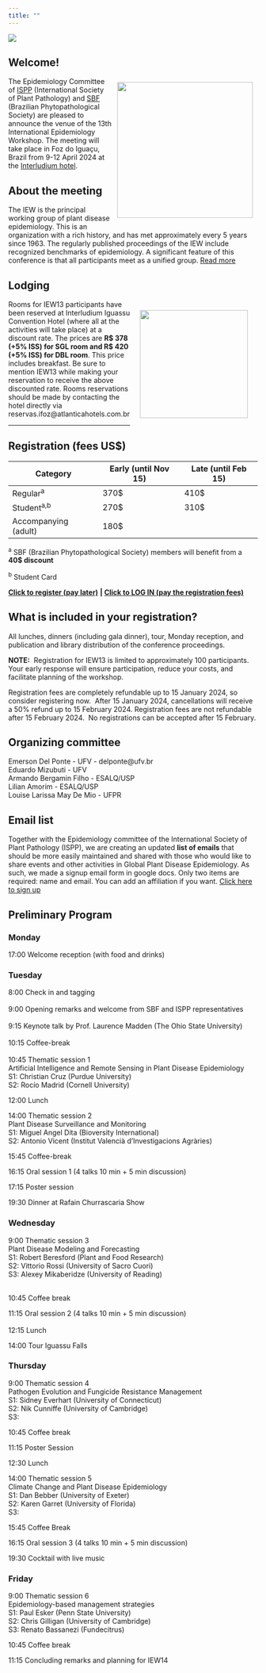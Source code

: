 ```yaml
---
title: ""
---
```


![](figs/iew13f.png)

## Welcome!

![](figs/ispp_sbf.png){style="margin:10px; float: right" width="274"}

The Epidemiology Committee of [ISPP](https://www.isppweb.org/) (International Society of Plant Pathology) and [SBF](http://www.sbfitopatologia.org.br) (Brazilian Phytopathological Society) are pleased to announce the venue of the 13th International Epidemiology Workshop. The meeting will take place in Foz do Iguaçu, Brazil from 9-12 April 2024 at the [Interludium hotel](https://interludiumhotel.com/).

## About the meeting

The IEW is the principal working group of plant disease epidemiology. This is an organization with a rich history, and has met approximately every 5 years since 1963. The regularly published proceedings of the IEW include recognized benchmarks of epidemiology. A significant feature of this conference is that all participants meet as a unified group. [Read more](about.html)

## Lodging

![](figs/interludium.jpg){style="float: right; margin: 20px" width="218"}Rooms for IEW13 participants have been reserved at Interludium Iguassu Convention Hotel (where all at the activities will take place) at a discount rate. The prices are **R\$ 378 (+5% ISS) for SGL room and R\$ 420 (+5% ISS) for DBL room**. This price includes breakfast. Be sure to mention IEW13 while making your reservation to receive the above discounted rate. Rooms reservations should be made by contacting the hotel directly via reservas.ifoz\@atlanticahotels.com.br

------------------------------------------------------------------------

## Registration (fees US\$)

| Category             | Early (until Nov 15) | Late (until Feb 15) |
|----------------------|----------------------|---------------------|
| Regular^a^           | 370\$                | 410\$               |
| Student^a,b^         | 270\$                | 310\$               |
| Accompanying (adult) | 180\$                |                     |

^a^ SBF (Brazilian Phytopathological Society) members will benefit from a **40\$ discount**

^b^ Student Card

[**Click to register (pay later)**](https://e3sys.com.br/iew13/) **\| [Click to LOG IN (pay the registration fees)](https://e3sys.com.br/iew13/access)**

## What is included in your registration?

All lunches, dinners (including gala dinner), tour, Monday reception, and publication and library distribution of the conference proceedings.

**NOTE:**  Registration for IEW13 is limited to approximately 100 participants. Your early response will ensure participation, reduce your costs, and facilitate planning of the workshop.

Registration fees are completely refundable up to 15 January 2024, so consider registering now.  After 15 January 2024, cancellations will receive a 50% refund up to 15 February 2024. Registration fees are not refundable after 15 February 2024.  No registrations can be accepted after 15 February.

## Organizing committee

Emerson Del Ponte - UFV - delponte\@ufv.br\
Eduardo Mizubuti - UFV\
Armando Bergamin Filho - ESALQ/USP\
Lilian Amorim - ESALQ/USP\
Louise Larissa May De Mio - UFPR

## Email list

Together with the Epidemiology committee of the International Society of Plant Pathology (ISPP), we are creating an updated **list of emails** that should be more easily maintained and shared with those who would like to share events and other activities in Global Plant Disease Epidemiology. As such, we made a signup email form in google docs. Only two items are required: name and email. You can add an affiliation if you want. [Click here to sign up](https://docs.google.com/forms/d/e/1FAIpQLSeXmc11403Uv4pU5V-LuBvsNa1ljVdDn3r704KdKvqAdFhuTQ/viewform)\

## Preliminary Program

### Monday

17:00 Welcome reception (with food and drinks)

### Tuesday

8:00 Check in and tagging\
\
9:00 Opening remarks and welcome from SBF and ISPP representatives\
\
9:15 Keynote talk by Prof. Laurence Madden (The Ohio State University)\
\
10:15 Coffee-break\
\
10:45 Thematic session 1\
Artificial Intelligence and Remote Sensing in Plant Disease Epidemiology\
S1: Christian Cruz (Purdue University)\
S2: Rocío Madrid (Cornell University)

12:00 Lunch

14:00 Thematic session 2 **\
**Plant Disease Surveillance and Monitoring\
S1: Miguel Angel Dita (Bioversity International)\
S2: Antonio Vicent (Institut Valencià d'Investigacions Agràries)

15:45 Coffee-break

16:15 Oral session 1 (4 talks 10 min + 5 min discussion)

17:15 Poster session

19:30 Dinner at Rafain Churrascaria Show

### Wednesday

9:00 Thematic session 3\
Plant Disease Modeling and Forecasting\
S1: Robert Beresford (Plant and Food Research)\
S2: Vittorio Rossi (University of Sacro Cuori)\
S3: Alexey Mikaberidze (University of Reading)

\
10:45 Coffee break

11:15 Oral session 2 (4 talks 10 min + 5 min discussion)\
\
12:15 Lunch

14:00 Tour Iguassu Falls

### Thursday

9:00 Thematic session 4\
Pathogen Evolution and Fungicide Resistance Management\
S1: Sidney Everhart (University of Connecticut)\
S2: Nik Cunniffe (University of Cambridge)\
S3:

10:45 Coffee break

11:15 Poster Session

12:30 Lunch

14:00 Thematic session 5\
Climate Change and Plant Disease Epidemiology\
S1: Dan Bebber (University of Exeter)\
S2: Karen Garret (University of Florida)\
S3:  

15:45 Coffee Break

16:15 Oral session 3 (4 talks 10 min + 5 min discussion)

19:30 Cocktail with live music\

### Friday

9:00 Thematic session 6\
Epidemiology-based management strategies\
S1: Paul Esker (Penn State University)\
S2: Chris Gilligan (University of Cambridge)\
S3: Renato Bassanezi (Fundecitrus)

10:45 Coffee break

11:15 Concluding remarks and planning for IEW14 

\
\
